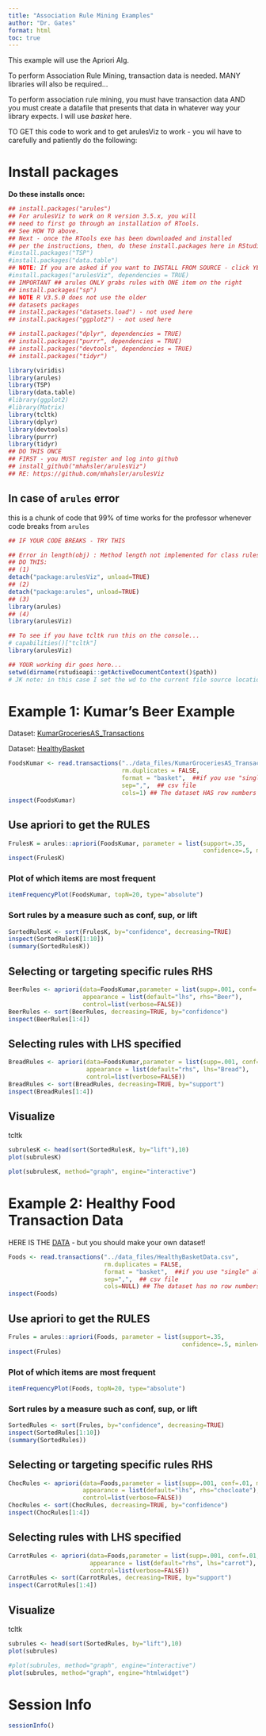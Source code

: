 ```yaml
---
title: "Association Rule Mining Examples"
author: "Dr. Gates"
format: html
toc: true
---
```



This example will use the Apriori Alg.

To perform Association Rule Mining, transaction data is needed. 
MANY libraries will also be required... 

To perform association rule mining, you must have transaction data AND you must create a datafile that presents that data in whatever way your library expects. I will use *basket* here.


TO GET this code to work and to get arulesViz to work - 
you wil have to carefully and patiently do the following:

# Install packages
**Do these installs once:**
```r
## install.packages("arules")
## For arulesViz to work on R version 3.5.x, you will
## need to first go through an installation of RTools. 
## See HOW TO above.
## Next - once the RTools exe has been downloaded and installed
## per the instructions, then, do these install.packages here in RStudio:
#install.packages("TSP")
#install.packages("data.table")
## NOTE: If you are asked if you want to INSTALL FROM SOURCE - click YES!
#install.packages("arulesViz", dependencies = TRUE)
## IMPORTANT ## arules ONLY grabs rules with ONE item on the right
## install.packages("sp")
## NOTE R V3.5.0 does not use the older
## datasets packages
## install.packages("datasets.load") - not used here
## install.packages("ggplot2") - not used here

## install.packages("dplyr", dependencies = TRUE)
## install.packages("purrr", dependencies = TRUE)
## install.packages("devtools", dependencies = TRUE)
## install.packages("tidyr")
```
```r
library(viridis)
library(arules)
library(TSP)
library(data.table)
#library(ggplot2)
#library(Matrix)
library(tcltk)
library(dplyr)
library(devtools)
library(purrr)
library(tidyr)
## DO THIS ONCE
## FIRST - you MUST register and log into github
## install_github("mhahsler/arulesViz")
## RE: https://github.com/mhahsler/arulesViz
```
## In case of `arules` error

this is a chunk of code that 99% of time works for the professor whenever code breaks from `arules`
```r
## IF YOUR CODE BREAKS - TRY THIS

## Error in length(obj) : Method length not implemented for class rules 
## DO THIS: 
## (1) 
detach("package:arulesViz", unload=TRUE)
## (2) 
detach("package:arules", unload=TRUE)
## (3) 
library(arules)
## (4) 
library(arulesViz)
```
```r
## To see if you have tcltk run this on the console...
# capabilities()["tcltk"]
library(arulesViz)
```

```r
## YOUR working dir goes here...
setwd(dirname(rstudioapi::getActiveDocumentContext()$path))
# JK note: in this case I set the wd to the current file source location
```


# Example 1: Kumar's Beer Example

Dataset: [KumarGroceriesAS_Transactions](https://drive.google.com/file/d/1BvU3iXtrwxfjBsRShaDgI-Ldh7Y3XSEn/view?usp=sharing)

Dataset: [HealthyBasket](https://drive.google.com/file/d/1qaWSTwjrj7tNB43zLss9KC_ecJKp6W4g/view?usp=sharing)

```r
FoodsKumar <- read.transactions("../data_files/KumarGroceriesAS_Transactions.csv",
                                rm.duplicates = FALSE, 
                                format = "basket",  ##if you use "single" also use cols=c(1,2)
                                sep=",",  ## csv file
                                cols=1) ## The dataset HAS row numbers
inspect(FoodsKumar)
```
## Use apriori to get the RULES
```r

FrulesK = arules::apriori(FoodsKumar, parameter = list(support=.35, 
                                                       confidence=.5, minlen=2))
inspect(FrulesK)
```
### Plot of which items are most frequent
```r
itemFrequencyPlot(FoodsKumar, topN=20, type="absolute")
```

### Sort rules by a measure such as conf, sup, or lift
```r
SortedRulesK <- sort(FrulesK, by="confidence", decreasing=TRUE)
inspect(SortedRulesK[1:10])
(summary(SortedRulesK))
```
## Selecting or targeting specific rules  RHS
```r
BeerRules <- apriori(data=FoodsKumar,parameter = list(supp=.001, conf=.01, minlen=2),
                     appearance = list(default="lhs", rhs="Beer"),
                     control=list(verbose=FALSE))
BeerRules <- sort(BeerRules, decreasing=TRUE, by="confidence")
inspect(BeerRules[1:4])
```
## Selecting rules with LHS specified
```r
BreadRules <- apriori(data=FoodsKumar,parameter = list(supp=.001, conf=.01, minlen=2),
                      appearance = list(default="rhs", lhs="Bread"),
                      control=list(verbose=FALSE))
BreadRules <- sort(BreadRules, decreasing=TRUE, by="support")
inspect(BreadRules[1:4])
```
## Visualize
tcltk
```r
subrulesK <- head(sort(SortedRulesK, by="lift"),10)
plot(subrulesK)

plot(subrulesK, method="graph", engine="interactive")
```



# Example 2: Healthy Food Transaction Data

HERE IS THE [DATA](https://drive.google.com/file/d/1qaWSTwjrj7tNB43zLss9KC_ecJKp6W4g/view?usp=sharing) - but you should make your own dataset!

```r
Foods <- read.transactions("../data_files/HealthyBasketData.csv",
                           rm.duplicates = FALSE, 
                           format = "basket",  ##if you use "single" also use cols=c(1,2)
                           sep=",",  ## csv file
                           cols=NULL) ## The dataset has no row numbers
inspect(Foods)
```

## Use apriori to get the RULES
```r
Frules = arules::apriori(Foods, parameter = list(support=.35, 
                                                 confidence=.5, minlen=2))
inspect(Frules)
```
### Plot of which items are most frequent
```r
itemFrequencyPlot(Foods, topN=20, type="absolute")
```
### Sort rules by a measure such as conf, sup, or lift
```r
SortedRules <- sort(Frules, by="confidence", decreasing=TRUE)
inspect(SortedRules[1:10])
(summary(SortedRules))
```
## Selecting or targeting specific rules  RHS
```r
ChocRules <- apriori(data=Foods,parameter = list(supp=.001, conf=.01, minlen=2),
                     appearance = list(default="lhs", rhs="chocloate"),
                     control=list(verbose=FALSE))
ChocRules <- sort(ChocRules, decreasing=TRUE, by="confidence")
inspect(ChocRules[1:4])
```
## Selecting rules with LHS specified
```r
CarrotRules <- apriori(data=Foods,parameter = list(supp=.001, conf=.01, minlen=2),
                       appearance = list(default="rhs", lhs="carrot"),
                       control=list(verbose=FALSE))
CarrotRules <- sort(CarrotRules, decreasing=TRUE, by="support")
inspect(CarrotRules[1:4])
```

## Visualize
tcltk
```r
subrules <- head(sort(SortedRules, by="lift"),10)
plot(subrules)

#plot(subrules, method="graph", engine="interactive")
plot(subrules, method="graph", engine="htmlwidget")
```

# Session Info
```r
sessionInfo()
```

